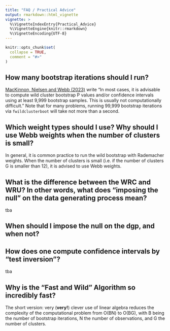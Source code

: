 ```yaml
---
title: "FAQ / Practical Advice"
output: rmarkdown::html_vignette
vignette: >
  %\VignetteIndexEntry{Practical_Advice}
  %\VignetteEngine{knitr::rmarkdown}
  %\VignetteEncoding{UTF-8}
---
```


```r
knitr::opts_chunk$set(
  collapse = TRUE,
  comment = "#>"
)
```

## How many bootstrap iterations should I run? 

[MacKinnon, Nielsen and Webb (2023)](https://arxiv.org/pdf/2301.04527.pdf) write "In most cases, it is advisable to compute wild cluster bootstrap P values and/or confidence intervals using at least 9,999 bootstrap samples. This is usually not computationally difficult." Note that for many problems, running 99,999 bootstrap iterations via `fwildclusterboot` will take not more than a second. 

## Which weight types should I use? Why should I use Webb weights when the number of clusters is small?

In general, it is common practice to run the wild bootstrap with Rademacher weights. When the number of clusters is small (i.e. if the number of clusters G is smaller than 12), it is advised to use Webb weights. 

## What is the difference between the WRC and WRU? In other words, what does "imposing the null" on the data generating process mean? 

tba

## When should I impose the null on the dgp, and when not?


## How does one compute confidence intervals by "test inversion"?

tba

## Why is the "Fast and Wild" Algorithm so incredibly fast?

The short version: very (**very!**) clever use of linear algebra reduces the complexity of the computational problem from O(BN) to O(BG), with B being the number of bootstrap iterations, N the number of observations, and G the number of clusters. 




